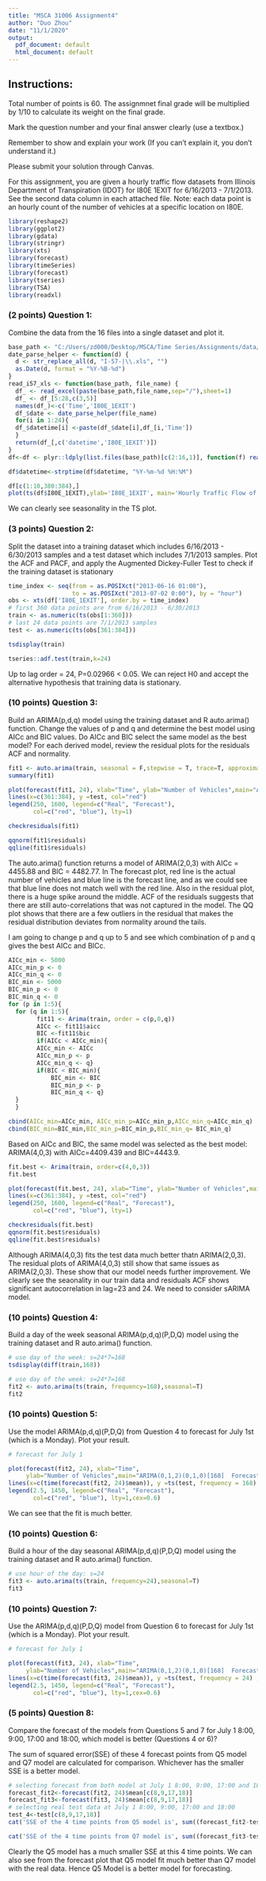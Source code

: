 ---
title: "MSCA 31006 Assignment4"
author: "Duo Zhou"
date: "11/1/2020"
output:
  pdf_document: default
  html_document: default
---

## Instructions:

Total number of points is 60. The assignmnet final grade will be multiplied by 1/10 to calculate its weight on the final grade.

Mark the question number and your final answer clearly (use a textbox.)

Remember to show and explain your work (If you can't explain it, you don't understand it.)

 Please submit your solution through Canvas.

For this assignment, you are given a hourly traffic flow datasets from Illinois Department of Transpiration (IDOT) for I80E 1EXIT for 6/16/2013 - 7/1/2013. See the second data column in each attached file. Note: each data point is an hourly count of the number of vehicles at a specific location on I80E.

```{r packages, warning=FALSE, message=FALSE}
library(reshape2)
library(ggplot2)
library(gdata)
library(stringr)
library(xts)
library(forecast)
library(timeSeries)
library(forecast)
library(tseries)
library(TSA)
library(readxl)
```

### (2 points) Question 1:
Combine the data from the 16 files into a single dataset and plot it.

```{r data, warning=FALSE, message=FALSE}
base_path <- "C:/Users/zd000/Desktop/MSCA/Time Series/Assignments/data/Traffic Flow Data/"
date_parse_helper <- function(d) {
  d <- str_replace_all(d, "I-57-|\\.xls", "")
  as.Date(d, format = "%Y-%B-%d")
}
read_i57_xls <- function(base_path, file_name) {
  df_ <- read_excel(paste(base_path,file_name,sep="/"),sheet=1)
  df_ <- df_[5:28,c(3,5)]
  names(df_)<-c('Time','I80E_1EXIT')
  df_$date <- date_parse_helper(file_name)
  for(i in 1:24){
  df_$datetime[i] <-paste(df_$date[i],df_[i,'Time'])
  }
  return(df_[,c('datetime','I80E_1EXIT')])
}
df<-df <- plyr::ldply(list.files(base_path)[c(2:16,1)], function(f) read_i57_xls(base_path, f))

df$datetime<-strptime(df$datetime, "%Y-%m-%d %H:%M")

df[c(1:10,380:384),]
plot(ts(df$I80E_1EXIT),ylab='I80E_1EXIT', main='Hourly Traffic Flow of I80_Exit1 from 2013-06-16 to 2013-07-01')
```

We can clearly see seasonality in the TS plot.

### (3 points) Question 2:
Split the dataset into a training dataset which includes 6/16/2013 - 6/30/2013 samples and a test dataset which includes 7/1/2013 samples. Plot the ACF and PACF, and apply the Augmented Dickey-Fuller Test to check if the training dataset is stationary

```{r, message=FALSE}
time_index <- seq(from = as.POSIXct("2013-06-16 01:00"), 
                  to = as.POSIXct("2013-07-02 0:00"), by = "hour")
obs <- xts(df['I80E_1EXIT'], order.by = time_index)
# first 360 data points are from 6/16/2013 - 6/30/2013 
train <- as.numeric(ts(obs[1:360]))
# last 24 data points are 7/1/2013 samples
test <- as.numeric(ts(obs[361:384])) 
```


```{r}
tsdisplay(train)
```

```{r,warning=FALSE}
tseries::adf.test(train,k=24)
```
Up to lag order = 24, P=0.02966 < 0.05. We can reject H0 and accept the alternative hypothesis that training data is stationary.


### (10 points) Question 3: 
Build an ARIMA(p,d,q) model using the training dataset and R auto.arima() function. Change the values of p and q and determine the best model using AICc and BIC values. Do AICc and BIC select the same model as the best model? For each derived model, review the residual plots for the residuals ACF and normality.

```{r}
fit1 <- auto.arima(train, seasonal = F,stepwise = T, trace=T, approximation = FALSE)
summary(fit1)

```

```{r}
plot(forecast(fit1, 24), xlab="Time", ylab="Number of Vehicles",main="ARIMA(2,0,3) Forecast")
lines(x=c(361:384), y =test, col="red")
legend(250, 1600, legend=c("Real", "Forecast"),
       col=c("red", "blue"), lty=1)
```

```{r}
checkresiduals(fit1)
```
 

```{r}
qqnorm(fit1$residuals)
qqline(fit1$residuals)
```

The auto.arima() function returns a model of ARIMA(2,0,3) with AICc = 4455.88 and BIC = 4482.77. In
The forecast plot, red line is the actual number of vehicles and blue line is the forecast line, and as we could see that blue line does not match well with the red line. Also in the residual plot, there is a huge spike around the middle. ACF of the residuals suggests that there are still auto-correlations that was not captured in the model. The QQ plot shows that there are a few outliers in the residual that makes the residual distribution deviates from normality around the tails.

I am going to change p and q up to 5 and see which combination of p and q gives the best AICc and BICc. 

```{r}
AICc_min <- 5000
AICc_min_p <- 0
AICc_min_q <- 0
BIC_min <- 5000
BIC_min_p <- 0
BIC_min_q <- 0
for (p in 1:5){
  for (q in 1:5){
        fit11 <- Arima(train, order = c(p,0,q))
        AICc <- fit11$aicc
        BIC <-fit11$bic
        if(AICc < AICc_min){
        AICc_min <- AICc
        AICc_min_p <- p
        AICc_min_q <- q}
        if(BIC < BIC_min){
            BIC_min <- BIC
            BIC_min_p <- p
            BIC_min_q <- q}
  }
  }

cbind(AICc_min=AICc_min, AICc_min_p=AICc_min_p,AICc_min_q=AICc_min_q)
cbind(BIC_min=BIC_min,BIC_min_p=BIC_min_p,BIC_min_q= BIC_min_q)
```

Based on AICc and BIC, the same model was selected as the best model: ARIMA(4,0,3) with AICc=4409.439 and BIC=4443.9.

```{r}
fit.best <- Arima(train, order=c(4,0,3))
fit.best
```


```{r}
plot(forecast(fit.best, 24), xlab="Time", ylab="Number of Vehicles",main="ARIMA(4,0,3) Forecast")
lines(x=c(361:384), y =test, col="red")
legend(250, 1600, legend=c("Real", "Forecast"),
       col=c("red", "blue"), lty=1)
```
```{r}
checkresiduals(fit.best)
qqnorm(fit.best$residuals)
qqline(fit.best$residuals)
```

Although ARIMA(4,0,3) fits the test data much better thatn ARIMA(2,0,3). The residual plots of ARIMA(4,0,3) still show that same issues as ARIMA(2,0,3). These show that our model needs further improvement. We clearly see the seaonality in our train data and residuals ACF shows significant autocorrelation in lag=23 and 24. We need to consider sARIMA model.


### (10 points) Question 4:
Build a day of the week seasonal ARIMA(p,d,q)(P,D,Q) model using the training dataset and R auto.arima() function.

```{r}
# use day of the week: s=24*7=168
tsdisplay(diff(train,168))
```

```{r,warning=TRUE}
# use day of the week: s=24*7=168
fit2 <- auto.arima(ts(train, frequency=168),seasonal=T)
fit2
```

### (10 points) Question 5:
Use the  model  ARIMA(p,d,q)(P,D,Q) from Question 4 to forecast for July 1st (which is a Monday). Plot your result.


```{r}
# forecast for July 1

plot(forecast(fit2, 24), xlab="Time",
     ylab="Number of Vehicles",main="ARIMA(0,1,2)(0,1,0)[168]  Forecast")
lines(x=c(time(forecast(fit2, 24)$mean)), y =ts(test, frequency = 168) , col="red")
legend(2.5, 1450, legend=c("Real", "Forecast"),
       col=c("red", "blue"), lty=1,cex=0.6)
```

We can see that the fit is much better.


### (10 points) Question 6:
Build a hour of the day seasonal ARIMA(p,d,q)(P,D,Q) model using the training dataset and R auto.arima() function.

```{r}
# use hour of the day: s=24
fit3 <- auto.arima(ts(train, frequency=24),seasonal=T)
fit3
```


### (10 points) Question 7:
Use the  ARIMA(p,d,q)(P,D,Q) model from Question 6 to forecast for July 1st (which is a Monday). Plot your result.

```{r}
# forecast for July 1

plot(forecast(fit3, 24), xlab="Time",
     ylab="Number of Vehicles",main="ARIMA(0,1,2)(0,1,0)[168]  Forecast")
lines(x=c(time(forecast(fit3, 24)$mean)), y =ts(test, frequency = 24) , col="red")
legend(2.5, 1450, legend=c("Real", "Forecast"),
       col=c("red", "blue"), lty=1,cex=0.6)
```


### (5 points) Question 8: 
Compare the forecast of the models from Questions 5 and 7 for July 1 8:00, 9:00, 17:00 and 18:00, which model is better (Questions 4 or 6)?

The sum of squared error(SSE) of these 4 forecast points from Q5 model and Q7 model are calculated for comparison. Whichever has the smaller SSE is a better model. 
```{r}
# selecting forecast from both model at July 1 8:00, 9:00, 17:00 and 18:00
forecast_fit2<-forecast(fit2, 24)$mean[c(8,9,17,18)]
forecast_fit3<-forecast(fit3, 24)$mean[c(8,9,17,18)]
# selecting real test data at July 1 8:00, 9:00, 17:00 and 18:00
test_4<-test[c(8,9,17,18)]
cat('SSE of the 4 time points from Q5 model is', sum((forecast_fit2-test_4)^2),'\n')

cat('SSE of the 4 time points from Q7 model is', sum((forecast_fit3-test_4)^2))
```

Clearly the Q5 model has a much smaller SSE at this 4 time points. We can also see from the forecast plot that Q5 model fit much better than Q7 model with the real data. Hence Q5 Model is a better model for forecasting.



